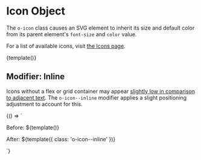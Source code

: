 
<Meta title="Objects/Icon" />

# Icon Object

The `o-icon` class causes an SVG element to inherit its size and default color from its parent element's `font-size` and `color` value.

For a list of available icons, visit [the Icons page](/?path=/docs/icons--page).

<Preview>
  <Story name="Basic" height="100px">
    {template()}
  </Story>
</Preview>

## Modifier: Inline

Icons without a flex or grid container may appear [slightly low in comparison to adjacent text](https://cloudfour.com/thinks/some-imaginary-css/#align-to-typeface-median). The `o-icon--inline` modifier applies a slight positioning adjustment to account for this.

<Preview>
  <Story name="Inline" height="100px">
    {() => `
      <p>Before: ${template()}</p>
      <p>After: ${template({ class: 'o-icon--inline' })}</p>
    `}
  </Story>
</Preview>
